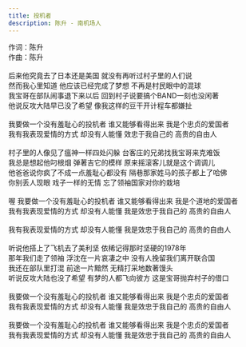 ```yaml
---
title: 投机者
description: 陈升 - 南机场人
---
```


作词：陈升<br />作曲：陈升<br /><br />后来他究竟去了日本还是美国 就没有再听过村子里的人们说<br />然而我心里知道 他应该已经完成了梦想 不再是村民眼中的混球<br />我宝哥在部队闹事退下来以后 回到村子说要搞个BAND一刻也没闲著<br />他说反攻大陆早已没了希望 像我这样的豆干开计程车都嫌扯<br /><br />我要做一个没有羞耻心的投机者 谁又能够看得出来 我是个忠贞的爱国者<br />我有我表现爱情的方式 却没有人能懂 效忠于我自己的 高贵的自由人<br /><br />村子里的人像见了瘟神一样四处闪躲 台客庄的兄弟找我宝哥来克难饭<br />我总是想起他叼根烟 弹著吉它的模样 原来摇滚客儿就是这个调调儿<br />他爸爸说你疯了不成一点羞耻心都没有 隔巷那家姓马的孩子都上了哈佛<br />你别丢人现眼 戏子一样的无情 忘了领袖国家对你的栽培<br /><br />喔 我要做一个没有羞耻心的投机者 谁又能够看得出来 我是个道地的爱国者<br />我有我表现爱情的方式 却没有人能懂 我是效忠于我自己的 高贵的自由人<br /><br />我有我表现爱情的方式 却没有人能懂 我是效忠于我自己的 高贵的自由人<br /><br />听说他搭上了飞机去了美利坚 依稀记得那时坚硬的1978年<br />那年我们走了领袖 浮沈在一片哀凄之中 没有人挽留我们离开联合国<br />我还在部队里打混 前途一片黯然 无精打采地数著馒头<br />听说反攻大陆也没了希望 有梦的人都飞向彼方 这是宝哥抛弃村子的借口<br /><br />我要做一个没有羞耻心的投机者 谁又能够看得出来 我是个忠贞的爱国者<br />我有我表现爱情的方式 却没有人能懂 我是效忠于我自己的 高贵的自由人<br /><br />我要做一个没有羞耻心的投机者 谁又能够看得出来 我是个忠贞的爱国者<br />我有我表现爱情的方式 却没有人能懂 我是效忠于我自己的 高贵的自由人